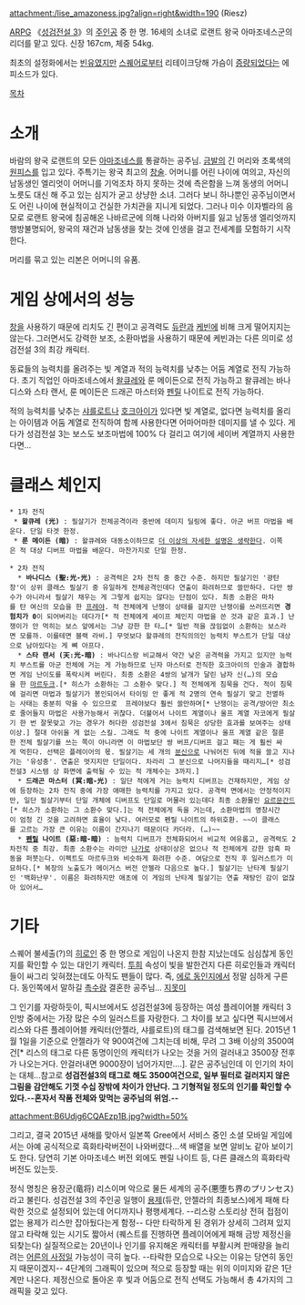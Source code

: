 attachment:/lise_amazoness.jpg?align=right&width=190 {{{+1 リース}}} (Riesz)

[[ARPG]] 《[[성검전설 3]]》의 [[주인공]] 중 한 명. 16세의 소녀로 로랜트 왕국 아마조네스군의 리더를 맡고 있다. 신장 167cm, 체중 54kg.

최초의 설정화에서는 [[빈유]]였지만 [[스퀘어]]로부터 리테이크당해 가슴이 [[거유|증량되었다는]] 에피소드가 있다.

[[목차]]
= 소개 =
바람의 왕국 로랜트의 모든 [[아마조네스]]를 통괄하는 공주님. [[금발]]의 긴 머리와 초록색의 [[원피스]]를 입고 있다. 주특기는 왕국 최고의 [[창술]]. 어머니를 어린 나이에 여의고, 자신의 남동생인 엘리엇이 어머니를 기억조차 하지 못하는 것에 측은함을 느껴 동생의 어머니 노릇도 대신 해 주고 있는 심지가 굳고 상냥한 소녀. 그러다 보니 하나뿐인 공주님이면서도 어린 나이에 현실적이고 건실한 가치관을 지니게 되었다. 그러나 미수 이자벨라의 음모로 로랜트 왕국에 침공해온 나바르군에 의해 나라와 아버지를 잃고 남동생 엘리엇까지 행방불명되어, 왕국의 재건과 남동생을 찾는 것에 인생을 걸고 전세계를 모험하기 시작한다.

머리를 묶고 있는 리본은 어머니의 유품.

= 게임 상에서의 성능 =
[[창]]을 사용하기 때문에 리치도 긴 편이고 공격력도 [[듀란]]과 [[케빈]]에 비해 크게 떨어지지는 않는다. 그러면서도 강력한 보조, 소환마법을 사용하기 때문에 케빈과는 다른 의미로 성검전설 3의 최강 캐릭터.

동료들의 능력치를 올려주는 빛 계열과 적의 능력치를 낮추는 어둠 계열로 전직 가능하다. 초기 직업인 아마조네스에서 [[왈큐레]]와 룬 메이든으로 전직 가능하고 왈큐레는 바나디스와 스타 랜서, 룬 메이든은 드래곤 마스터와 [[펜릴]] 나이트로 전직 가능하다.

적의 능력치를 낮추는 [[샤를로트(성검전설 3)|샤를로트]]나 [[호크아이(성검전설 3)|호크아이]]가 있다면 빛 계열로, 없다면 능력치를 올리는 아이템과 어둠 계열로 전직하여 함께 사용한다면 어마어마한 데미지를 낼 수 있다. 게다가 성검전설 3는 보스도 보조마법에 100% 다 걸리고 여기에 세이버 계열까지 사용한다면…

= 클래스 체인지 =
 * 1차 전직
  * '''왈큐레 (光)''' : 필살기가 전체공격이라 중반에 데미지 딜링에 좋다. 아군 버프 마법을 배운다. 단일 타겟 한정.
  * '''룬 메이든 (暗)''' : 왈큐레와 대동소이하므로 [[더 이상의 자세한 설명은 생략한다]]. 이쪽은 적 대상 디버프 마법을 배운다. 마찬가지로 단일 한정.

 * 2차 전직
   * '''바나디스 (聖:光-光)''' : 공격력은 2차 전직 중 중간 수준. 하지만 필살기인 '광탄창'이 상위 클래스 필살기 중 유일하게 전체공격인데다 연출이 화려하므로 쓸만하다. 다만 쌍수가 아니라서 필살기 채우는 게 그렇게 쉽지는 않다는 단점이 있다. 최종 소환은 마차를 탄 여신의 모습을 한 [[프레야]]. 적 전체에게 난쟁이 상태를 걸지만 난쟁이를 쓰러뜨리면 '''경험치가 0'''이 되어버리는 데다가[* 적 전체에게 셰이프 체인지 마법을 쓴 것과 같은 효과.] 난쟁이가 안 먹히는 보스 앞에서는 그냥 강한 한 타…[* 일반 적을 끊임없이 소환하는 보스라면 모를까. 이를테면 블랙 라비.] 무엇보다 왈큐레의 전직의의인 능력치 부스트가 단일 대상으로 남아있다는 게 뼈 아프다.  
   * '''스타 랜서 (天:光-暗)''' : 바나디스랑 비교해서 약간 낮은 공격력을 가지고 있지만 능력치 부스트를 아군 전체에 거는 게 가능하므로 닌자 마스터로 전직한 호크아이의 인술과 결합하면 게임 난이도를 폭락시켜 버린다. 최종 소환은 4쌍의 날개가 달린 남자 신(…)의 모습을 한 [[마르두크]].[* 히스가 소환하는 그 소환수 맞다.] 적 전체에게 침묵을 건다. 적이 침묵에 걸리면 마법과 필살기가 봉인되어서 타이밍 안 좋게 적 2명의 연속 필살기 맞고 전멸하는 사태는 충분히 막을 수 있으므로  프레야보다 훨씬 쓸만하며[* 난쟁이는 공격/방어만 최소로 줄어들지 마법은 사용가능해서 귀찮다. 더불어서 나이트 계열이나 울프 계열 자코에게 필살기 한 번 잘못맞고 가는 경우가 허다한 성검전설 3에서 침묵은 상당한 효과를 보여주는 상태이상.] 절대 아쉬울 게 없는 스킬. 그래도 적 중에 나이트 계열이나 울프 계열 같은 절륜한 전체 필살기를 쓰는 쪽이 아니라면 이 마법보단 쌍 버프/디버프 걸고 패는 게 훨씬 싸게 먹힌다. 선택은 플레이어의 몫. 필살기는 세 개의 [[분신]]으로 나눠어진 뒤에 적을 쓸고 지나가는 '유성충'. 연출은 멋지지만 단일이다. 차라리 그 분신으로 나머지들을 때리지…[* 성검전설3 시스템 상 화면에 출력될 수 있는 적 개체수는 3까지.]
   * '''드래곤 마스터 (冥:暗-光)''' : 일단 적에게 거는 능력치 디버프는 건재하지만, 게임 상에 등장하는 2차 전직 중에 가장 애매한 능력치를 가지고 있다. 공격력 면에서는 안정적이지만, 일단 필살기부터 단일 개체에 디버프도 단일로 머물러 있는데다 최종 소환물인 [[요르문간드]][* 히스가 소환하는 그 소환수 맞다.]는 적 전체에게 독을 거는데, 소환마법의 영창시간이 엄청 긴 것을 고려하면 효율이 낮다. 여러모로 펜릴 나이트의 하위호환. ~~이 클래스를 고르는 가장 큰 이유는 이름이 간지나기 때문이다 카더라. (…)~~
   * '''[[펜릴]] 나이트 (惡:暗-暗)''' : 능력치 디버프가 전체화되어서 비교적 여유롭고, 공격력도 2차전직 중 최강. 최종 소환수는 라미안 [[나가]]로 상태이상은 없으나 적 전체에게 강한 암흑 파동을 퍼붓는다. 이펙트도 마르두크와 비슷하게 화려한 수준. 여담으로 전직 후 일러스트가 미묘하다.[* 복장의 노출도가 메이거스 버전 안젤라 다음으로 높다.] 필살기는 난타계 필살기인 '백화난무'. 이름은 화려하지만 애초에 이 게임의 난타계 필살기는 연출 재탕인 감이 없잖아 있어서…
= 기타 =
스퀘어 불세출(?)의 [[히로인]] 중 한 명으로 게임이 나온지 한참 지났는데도 심심찮게 동인지를 확인할 수 있는 대인기 캐릭터. [[투희]] 속성이 빛을 발한건지 다른 히로인들과 캐릭터들이 싸그리 잊혀졌는데도 아직도 팬들이 많다. 즉, [[에로 동인지]]에서 정말 심하게 구른다. 동인쪽에서 말하길 [[촉수]]랑 결혼한 공주님… [[지못미]]

그 인기를 자랑하듯이, 픽시브에서도 성검전설3에 등장하는 여성 플레이어블 캐릭터 3인방 중에서는 가장 많은 수의 일러스트를 자랑한다. 그 차이를 보고 싶다면 픽시브에서 리스와 다른 플레이어블 캐릭터(안젤라, 샤를로트)의 태그를 검색해보면 된다. 2015년 1월 1일을 기준으로 안젤라가 약 900여건에 그치는데 비해, 무려 그 3배 이상의 3500여건[* 리스의 태그로 다른 동명이인의 캐릭터가 나오는 것을 거의 걸러내고 3500장 전후가 나오는거다. 안걸러내면 9000장이 넘어가지만....]. 같은 공주님인데 이 인기의 차이는 대체...참고로 '''성검전설3의 태그로 해도 3500여건으로, 일부 필터로 걸러지지 않은 그림을 감안해도 기껏 수십 장밖에 차이가 안난다. 그 기형적일 정도의 인기를 확인할 수 있다.--혼자서 작품 전체와 맞먹는 공주님의 위엄.--'''

attachment:B6Udjg6CQAEzp1B.jpg?width=50%

그리고, 결국 2015년 새해를 맞아서 일본쪽 Gree에서 서비스 중인 소셜 모바일 게임에서는 아예 공식적으로 흑화타락버전이 나와버렸다...색 배열을 보면 알비노 같아 보이기도 한다. 당연히 기본 아마조네스 버전 외에도 펜릴 나이트 등, 다른 클래스의 흑화타락버전도 있는듯.

정식 명칭은 용장군(竜将) 리스이며 악으로 물든 세계의 공주(悪堕ち界のプリンセス)라고 불린다. 성검전설 3의 주인공 일행이 [[용제]](듀란, 안젤라의 최종보스)에게 패해 타락한 것으로 설정되어 있는데 어디까지나 평행세계다. --리스랑 스토리상 전혀 접점이 없는 용제가 리스만 잡아뒀다는게 함정-- 다만 타락하게 된 경위가 상세히 그려져 있지 않고 타락해 있는 시기도 짧아서 (퀘스트를 진행하면 플레이어에게 패해 금방 제정신을 되찾는다) 실질적으로는 20년이나 인기를 유지해온 캐릭터를 부활시켜 판매량을 늘리려는 [[어른의 사정]]일 가능성이 극히 높다. --타락한 모습으로 나오는 이유는 당연히 동인지 때문이겠지-- 4단계의 그래픽이 있으며 적으로 등장할 때는 위의 이미지와 같은 1단계만 나온다. 제정신으로 돌아온 후 빛과 어둠으로 전직 선택도 가능해서 총 4가지의 그래픽을 갖고 있다.
